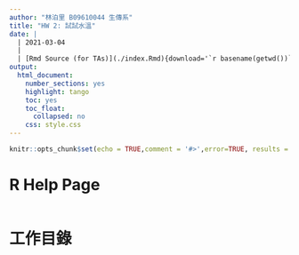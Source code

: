```yaml
---
author: "林泊里 B09610044 生傳系"
title: "HW 2: 試試水溫"
date: |
  | 2021-03-04
  |
  | [Rmd Source (for TAs)](./index.Rmd){download='`r basename(getwd())`.Rmd'}
output:
  html_document:
    number_sections: yes
    highlight: tango
    toc: yes
    toc_float:
      collapsed: no
    css: style.css
---
```


```r
knitr::opts_chunk$set(echo = TRUE,comment = '#>',error=TRUE, results = 'hold', out.width='65%', fig.align = 'center')
```


# R Help Page

```r
```

# 工作目錄

```r
```